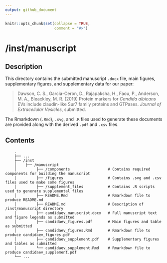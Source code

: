 ```yaml
---
output: github_document
---
```


<!-- README.md is generated from README.Rmd. Please edit that file -->

```r
knitr::opts_chunk$set(collapse = TRUE,
                      comment = "#>")
```

# /inst/manuscript

## Description

This directory contains the submitted manuscript `.docx` file, main figures,
supplementary figures, and supplementary data for our paper: 

> Dawson, C. S., Garcia-Ceron, D., Rajapaksha, H., Faou, P., Anderson, M. A., 
Bleackley, M. R. (2019) Protein markers for _Candida albicans_ EVs include 
claudin-like Sur7 family proteins and GTPases. _Journal of Extracellular_ 
_Vesicles_, submitted.

The Rmarkdown (`.Rmd`), `.svg`, and `.R` files used to generate these 
documents are provided along with the derived `.pdf` and `.csv` files.

## Contents
```
    .
    ├── ...
    ├── /inst
    │    ├── /manuscript
    │         ├── /components                 # Contains required components for building the manuscript
    │         ├── /figures                    # Contains .svg and .csv files used to make some figures
    │         ├── /supplement_files           # Contains .R scripts used to generate supplemental files
    │         ├── README.Rmd                  # Rmarkdown file to produce README.md
    │         ├── README.md                   # Description of /inst/manuscript directory
    │         ├── candidaev_manuscript.docx   # Full manuscript text and figure legends as submitted
    │         ├── candidaev_figures.pdf       # Main figures and table as submitted
    │         ├── candidaev_figures.Rmd       # Rmarkdown file to produce candidaev_figures.pdf
    │         ├── candidaev_supplement.pdf    # Supplementary figures and tables as submitted
    │         └── candidaev_supplement.Rmd    # Rmarkdown file to produce candidaev_supplement.pdf
    └── ...

```
